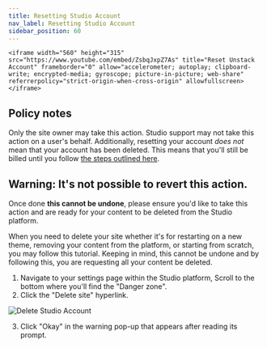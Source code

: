 ```yaml
---
title: Resetting Studio Account
nav_label: Resetting Studio Account
sidebar_position: 60
---
```


    <iframe width="560" height="315" src="https://www.youtube.com/embed/ZsbqJxpZ7As" title="Reset Unstack Account" frameborder="0" allow="accelerometer; autoplay; clipboard-write; encrypted-media; gyroscope; picture-in-picture; web-share" referrerpolicy="strict-origin-when-cross-origin" allowfullscreen></iframe>

## Policy notes

Only the site owner may take this action. Studio support may not take this action on a user's behalf. Additionally, resetting your account *does not* mean that your account has been deleted. This means that you'll still be billed until you follow [the steps outlined here](https://support.unstack.com/hc/en-us/articles/360060210454).

## Warning: It's not possible to revert this action.

Once done **this cannot be undone**, please ensure you'd like to take this action and are ready for your content to be deleted from the Studio platform.

When you need to delete your site whether it's for restarting on a new theme, removing your content from the platform, or starting from scratch, you may follow this tutorial. Keeping in mind, this cannot be undone and by following this, you are requesting all your content be deleted.

1. Navigate to your settings page within the Studio platform, Scroll to the bottom where you'll find the "Danger zone".
2. Click the "Delete site" hyperlink.  

![Delete Studio Account](/assets/studio/Danger_1.png)

3. Click "Okay" in the warning pop-up that appears after reading its prompt.
